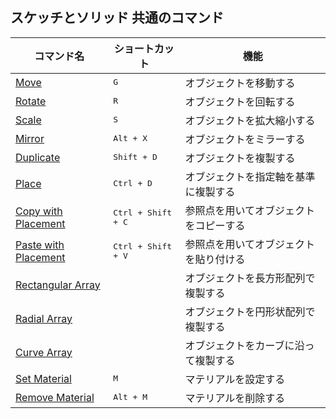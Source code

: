 ## スケッチとソリッド 共通のコマンド
| コマンド名                                          | ショートカット              | 機能                                   |
| --------------------------------------------------- | --------------------------- | -------------------------------------- |
| [Move](common/move)                                 | <kbd>G</kbd>                | オブジェクトを移動する                 |
| [Rotate](common/rotate)                             | <kbd>R</kbd>                | オブジェクトを回転する                 |
| [Scale](common/scale)                               | <kbd>S</kbd>                | オブジェクトを拡大縮小する             |
| [Mirror](common/mirror)                             | <kbd>Alt + X</kbd>          | オブジェクトをミラーする               |
| [Duplicate](common/duplicate)                       | <kbd>Shift + D</kbd>        | オブジェクトを複製する                 |
| [Place](common/place)                               | <kbd>Ctrl + D</kbd>         | オブジェクトを指定軸を基準に複製する   |
| [Copy with Placement](common/copy-with-placement)   | <kbd>Ctrl + Shift + C</kbd> | 参照点を用いてオブジェクトをコピーする |
| [Paste with Placement](common/paste-with-placement) | <kbd>Ctrl + Shift + V</kbd> | 参照点を用いてオブジェクトを貼り付ける |
| [Rectangular Array](common/rectangular-array)       |                             | オブジェクトを長方形配列で複製する     |
| [Radial Array](common/radial-array)                 |                             | オブジェクトを円形状配列で複製する     |
| [Curve Array](common/curve-array)                   |                             | オブジェクトをカーブに沿って複製する   |
| [Set Material](common/set-material)                 | <kbd>M</kbd>                | マテリアルを設定する                   |
| [Remove Material](common/remove-material)           | <kbd>Alt + M</kbd>          | マテリアルを削除する                   |